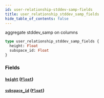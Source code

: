 ```yaml
---
id: user-relationship-stddev-samp-fields
title: user_relationship_stddev_samp_fields
hide_table_of_contents: false
---
```


aggregate stddev_samp on columns

```graphql
type user_relationship_stddev_samp_fields {
  height: Float
  subspace_id: Float
}
```

### Fields

#### [`height`](#) ([`Float`](/07-graphql/scalars/float))

#### [`subspace_id`](#) ([`Float`](/07-graphql/scalars/float))
